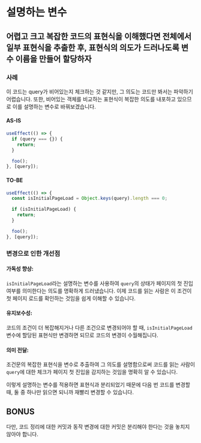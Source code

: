 # 설명하는 변수

## 어렵고 크고 복잡한 코드의 표현식을 이해했다면 전체에서 일부 표현식을 추출한 후, 표현식의 의도가 드러나도록 변수 이름을 만들어 할당하자

### 사례

이 코드는 query가 비어있는지 체크하는 것 같지만, 그 의도는 코드만 봐서는 파악하기 어렵습니다. 또한, 비어있는 객체를 비교하는 표현식이 복잡한 의도를 내포하고 있으므로 이를 설명하는 변수로 바꿔보겠습니다.

#### AS-IS

```ts
useEffect(() => {
  if (query === {}) {
    return;
  }

  foo();
}, [query]);
```

#### TO-BE

```ts
useEffect(() => {
  const isInitialPageLoad = Object.keys(query).length === 0;

  if (isInitialPageLoad) {
    return;
  }

  foo();
}, [query]);
```

### 변경으로 인한 개선점

#### 가독성 향상:

`isInitialPageLoad`라는 설명하는 변수를 사용하여 `query`의 상태가 페이지의 첫 진입 여부를 의미한다는 의도를 명확하게 드러냈습니다. 이제 코드를 읽는 사람은 이 조건이 첫 페이지 로드를 확인하는 것임을 쉽게 이해할 수 있습니다.

#### 유지보수성:

코드의 조건이 더 복잡해지거나 다른 조건으로 변경되어야 할 때, `isInitialPageLoad` 변수에 할당된 표현식만 변경하면 되므로 코드의 변경이 수월해집니다.

#### 의미 전달:

조건문의 복잡한 표현식을 변수로 추출하여 그 의도를 설명함으로써 코드를 읽는 사람이 `query`에 대한 체크가 페이지 첫 진입을 감지하는 것임을 명확히 알 수 있습니다.

이렇게 설명하는 변수를 적용하면 표현식과 분리되었기 때문에 다음 번 코드를 변경할 때, 둘 중 하나만 읽으면 되니까 재빨리 변경할 수 있습니다.

## BONUS

다만, 코드 정리에 대한 커밋과 동작 변경에 대한 커밋은 분리해야 한다는 것을 놓치지 않아야 합니다.
